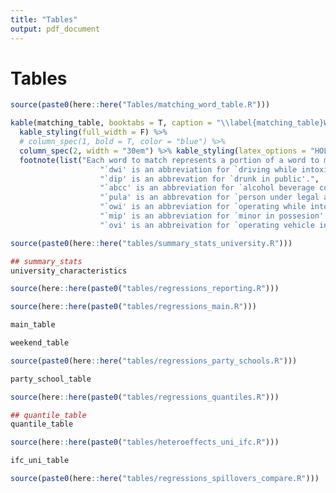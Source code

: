 ```yaml
---
title: "Tables"
output: pdf_document
---
```


<!-- ```{r setup, include=FALSE} -->
<!-- knitr::opts_chunk$set(echo = F, message = F, warning = F) -->
<!-- knitr::opts_knit$set(root.dir = rprojroot::find_rstudio_root_file()) -->
<!-- library(kableExtra) -->
<!-- ``` -->
\FloatBarrier
# Tables

```r
source(paste0(here::here("Tables/matching_word_table.R")))
```

```r
kable(matching_table, booktabs = T, caption = "\\label{matching_table}Words and Phrases used to Pattern Match on Offenses of Interest") %>%
  kable_styling(full_width = F) %>%
  # column_spec(1, bold = T, color = "blue") %>%
  column_spec(2, width = "30em") %>% kable_styling(latex_options = "HOLD_position") %>% 
  footnote(list("Each word to match represents a portion of a word to match on. For example, the word `sex' will match on `sexual assault' and `sex offense' since `sex' appears in each of these descriptions.",
                    "`dwi' is an abbreviation for `driving while intoxicated'.",
                    "`dip' is an abbrevation for `drunk in public'.",
                    "`abcc' is an abbreviation for `alcohol beverage control comission'.",
                    "`pula' is an abbrevation for `person under legal age'.",
                    "`owi' is an abbreviation for `operating while intoxicated'.",
                    "`mip' is an abbreviation for `minor in possesion'.",
                    "`ovi' is an abbreivation for `operating vehicle intoxicated'."), threeparttable = T)
```

\newpage
```r
source(paste0(here::here("tables/summary_stats_university.R")))
```

```r
## summary_stats
university_characteristics
```

\newpage
```r
source(here::here(paste0("tables/regressions_reporting.R")))
```

\begin{landscape}
```r
## reporting_table
reporting_table
```
\end{landscape}

```r
source(here::here(paste0("tables/regressions_main.R")))
```

```r
main_table 
```

```r
weekend_table
```

```r
source(paste0(here::here("tables/regressions_party_schools.R")))
```

```r
party_school_table
```

```r
source(here::here(paste0("tables/regressions_quantiles.R")))
```

```r
## quantile_table
quantile_table
```

```r
source(here::here(paste0("tables/heteroeffects_uni_ifc.R")))
```


```r
ifc_uni_table
```

```r
source(paste0(here::here("tables/regressions_spillovers_compare.R")))
```

\begin{landscape}
```r
## reporting_table
spillover_table
```
\end{landscape}

<!-- ```{r} -->
<!-- source(here::here(paste0("tables/regressions_clery_dcl.R"))) -->
<!-- ``` -->

<!-- ```{r} -->
<!-- clery_compare -->
<!-- ``` -->

